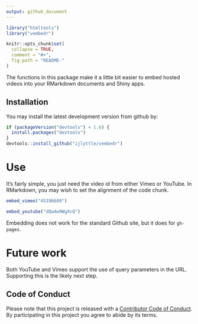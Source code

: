```yaml
---
output: github_document
---
```


<!-- README.md is generated from README.Rmd. Please edit that file -->

```r
library("htmltools")
library("vembedr")

knitr::opts_chunk$set(
  collapse = TRUE,
  comment = "#>",
  fig.path = "README-"
)
```

The functions in this package make it a little bit easier to embed hosted videos into your RMarkdown documents and Shiny apps.

## Installation

You may install the latest development version from github by:

```r
if (packageVersion("devtools") < 1.6) {
  install.packages("devtools")
}
devtools::install_github("ijlyttle/vembedr")
```

# Use

It's fairly simple, you just need the video id from either Vimeo or YouTube. In RMarkdown, you may wish to set the alignment of the code chunk.

```r
embed_vimeo("45196609")
```

```r
embed_youtube("dQw4w9WgXcQ")
```

Embedding does not work for the standard Github site, but it does for `gh-pages`.

# Future work

Both YouTube and Vimeo support the use of query parameters in the URL. Supporting this is the likely next step. 

## Code of Conduct

Please note that this project is released with a [Contributor Code of Conduct](CONDUCT.md). By participating in this project you agree to abide by its terms.
